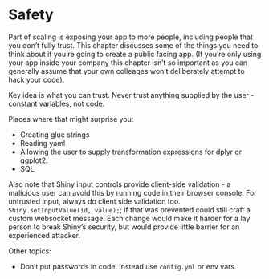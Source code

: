 # Safety {#scaling-safety}

Part of scaling is exposing your app to more people, including people that you don't fully trust. This chapter discusses some of the things you need to think about if you're going to create a public facing app. (If you're only using your app inside your company this chapter isn't so important as you can generally assume that your own colleages won't deliberately attempt to hack your code).

Key idea is what you can trust. Never trust anything supplied by the user - constant variables, not code.

Places where that might surprise you:

* Creating glue strings
* Reading yaml
* Allowing the user to supply transformation expressions for dplyr or ggplot2.
* SQL

Also note that Shiny input controls provide client-side validation - a malicious user can avoid this by running code in their browser console. For untrusted input, always do client side validation too. `Shiny.setInputValue(id, value);`; if that was prevented could still craft a custom websocket message. Each change would make it harder for a lay person to break Shiny's security, but would provide little barrier for an experienced attacker.

Other topics:

* Don't put passwords in code. Instead use `config.yml` or env vars.
